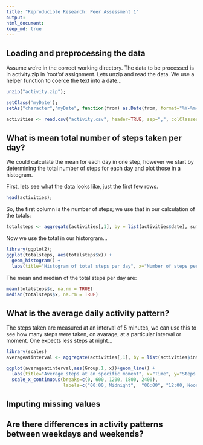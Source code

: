 ```yaml
---
title: "Reproducible Research: Peer Assessment 1"
output: 
html_document:
keep_md: true
---
```



## Loading and preprocessing the data
Assume we're in the correct working directory.
The data to be processed is in activity.zip in 'root'of assignment. Lets unzip and read the data.
We use a helper function to coerce the text into a date...


```r
unzip("activity.zip");

setClass('myDate');
setAs("character","myDate", function(from) as.Date(from, format="%Y-%m-%d"));

activities <- read.csv("activity.csv", header=TRUE, sep=",", colClasses = c("integer", "myDate", "integer"));

```


## What is mean total number of steps taken per day?

We could calculate the mean for each day in one step, however we start by determining the total number of steps for each day and plot those in a histogram. 

First, lets see what the data looks like, just the first few rows.

```r
head(activities);
```

So, the first column is the number of steps; we use that in our calculation of the totals:


```r
totalsteps <- aggregate(activities[,1], by = list(activities$date), sum);

```

Now we use the total in our historgram...
```r
library(ggplot2);
ggplot(totalsteps, aes(totalsteps$x)) + 
  geom_histogram() + 
  labs(title="Histogram of total steps per day", x="Number of steps per day");
```

The mean and median of the total steps per day are:
```r
mean(totalsteps$x, na.rm = TRUE)
median(totalsteps$x, na.rm = TRUE)
```

## What is the average daily activity pattern?

The steps taken are measured at an interval of 5 minutes, we can use this to see how many steps were taken, on avarage, at a particular interval or moment. One expects less steps at night...

```r
library(scales)
averageatinterval <- aggregate(activities[,1], by = list(activities$interval), mean, na.rm=TRUE);

ggplot(averageatinterval,aes(Group.1, x))+geom_line() + 
  labs(title="Average steps at an specific moment", x="Time", y="Steps taken") + 
  scale_x_continuous(breaks=c(0, 600, 1200, 1800, 2400), 
                     labels=c("00:00, Midnight",  "06:00", "12:00, Noon", "18:00", "24:00"))
```



## Imputing missing values



## Are there differences in activity patterns between weekdays and weekends?
